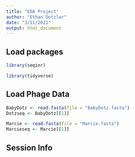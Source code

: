 ```yaml
---
title: "EDA Project"
author: "Ethan Dotzler"
date: "3/11/2021"
output: html_document
---
```


## Load packages 
```r
library(seqinr) 

library(tidyverse)

```


## Load Phage Data 

```r
BabyDotz <- read.fasta(file = "BabyDotz.fasta")
Dotzseq <- BabyDotz[[1]]

Marcie <- read.fasta(file = "Marcie.fasta")
Marcieseq <- Marcie[[1]]  


```




## Session Info 
